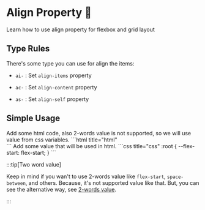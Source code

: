 
# Align Property 🚀

Learn how to use align property for flexbox and grid layout

## Type Rules

There's some type you can use for align the items:

- `ai-` : Set `align-items` property

- `ac-` : Set `align-content` property

- `as-` : Set `align-self` property


## Simple Usage
<Tabs>
<TabItem value="html" label="index.html">
Add some html code, also 2-words value is not supported, so we will use value from css variables.
```html title="html"
<div class="jc-center ai-[flex-start]"></div>
```
</TabItem>
<TabItem value="css" label="style.css">
Add some value that will be used in html.
```css title="css"
:root {
  --flex-start: flex-start;
}
```
</TabItem>
</Tabs>

:::tip[Two word value]

Keep in mind if you wan't to use 2-words value like `flex-start`, `space-between`, and others. Because, it's not supported value like that. But, you can see the alternative way, see [2-words value](/docs/extras/all-value#1-two-word-value).

:::
